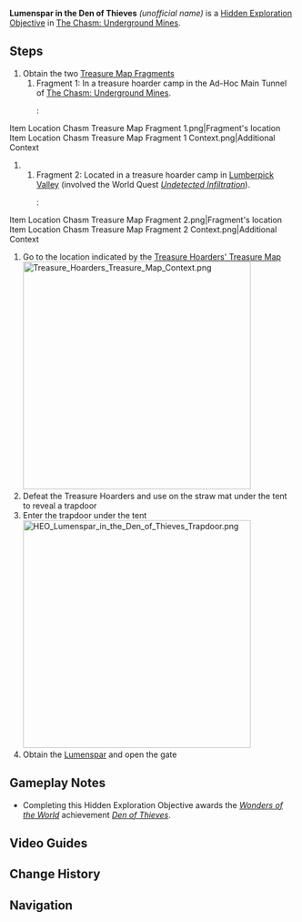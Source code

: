 {{Hidden Exploration Objectives Infobox
|image      = HEO Lumenspar in the Den of Thieves.png
|type       = Unordered
|region     = Liyue
|area       = The Chasm: Underground Mines
|loc        = [[The Chasm: Underground Mines]]
|characters = Paimon; Traveler
}}
'''Lumenspar in the Den of Thieves''' ''(unofficial name)'' is a [[Hidden Exploration Objective]] in [[The Chasm: Underground Mines]].

==Steps==
# Obtain the two [[Treasure Map Fragment (The Chasm)|Treasure Map Fragments]]
## Fragment 1: In a treasure hoarder camp in the Ad-Hoc Main Tunnel of [[The Chasm: Underground Mines]].
##: <gallery>
Item Location Chasm Treasure Map Fragment 1.png|Fragment's location
Item Location Chasm Treasure Map Fragment 1 Context.png|Additional Context
</gallery>
## Fragment 2: Located in a treasure hoarder camp in [[Lumberpick Valley]] (involved the World Quest ''[[Undetected Infiltration]]'').
##: <gallery>
Item Location Chasm Treasure Map Fragment 2.png|Fragment's location
Item Location Chasm Treasure Map Fragment 2 Context.png|Additional Context
</gallery>
# Go to the location indicated by the [[Treasure Hoarders' Treasure Map]]<br />[[File:Treasure Hoarders Treasure Map Context.png|400px]]
# Defeat the Treasure Hoarders and use {{Pyro}} on the straw mat under the tent to reveal a trapdoor
# Enter the trapdoor under the tent<br />[[File:HEO Lumenspar in the Den of Thieves Trapdoor.png|400px]]
# Obtain the [[Lumenspar]] and open the gate

==Gameplay Notes==
* Completing this Hidden Exploration Objective awards the ''[[Wonders of the World]]'' achievement ''[[Den of Thieves]]''.

==Video Guides==
{{EVT
|video1   = https://youtu.be/TK8l0uVXpE0
|caption1 = Lumenspar in the Den of Thieves Guide
}}

==Change History==
{{Change History|2.6}}

==Navigation==
{{Hidden Exploration Objective Navbox|Unordered}}